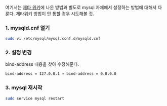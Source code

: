 여기서는 [제타 위키](https://zetawiki.com/wiki/MySQL_%EC%9B%90%EA%B2%A9_%EC%A0%91%EC%86%8D_%ED%97%88%EC%9A%A9)에 나온 방법과 별도로 mysql 자체에서 설정하는 방법에 대해서 다룬다. 제타위키 방법이 안 통할 경우 시도해볼 것.

### 1. mysqld.cnf 열기

```sh
sudo vi /etc/mysql/mysql.conf.d/mysqld.cnf
```

### 2. 설정 변경

bind-address 내용을 찾아 수정해준다.

```sh
bind-address = 127.0.0.1 → bind-address = 0.0.0.0
```

### 3. mysql 재시작

```sh
sudo service mysql restart
```
